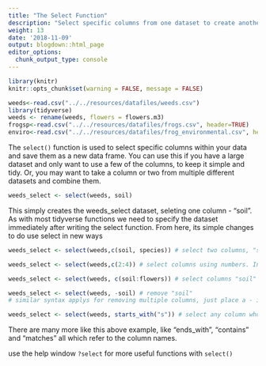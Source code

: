 ```yaml
---
title: "The Select Function"
description: "Select specific columns from one dataset to create another or remove columns from your dataset"
weight: 13
date: '2018-11-09'
output: blogdown::html_page
editor_options:
  chunk_output_type: console
---
```


```r
library(knitr)
knitr::opts_chunk$set(warning = FALSE, message = FALSE)
```

```r
weeds<-read.csv("../../resources/datafiles/weeds.csv")
library(tidyverse)
weeds <- rename(weeds, flowers = flowers.m3)
frogsp<-read.csv("../../resources/datafiles/frogs.csv", header=TRUE)
enviro<-read.csv("../../resources/datafiles/frog_environmental.csv", header=TRUE)
```

The `select()` function is used to select specific columns within your data and save them as a new data frame. You can use this if you have a large dataset and only want to use a few of the columns, to keep it simple and tidy. Or, you may want to take a column or two from multiple different datasets and combine them.

```r
weeds_select <- select(weeds, soil) 
```

This simply creates the weeds_select dataset, seleting one column - "soil". As with most tidyverse functions we need to specify the dataset immediately after writing the select function. From here, its simple changes to do use select in new ways

```r
weeds_select <- select(weeds,c(soil, species)) # select two columns, "soil" and "species"

weeds_select <- select(weeds,c(2:4)) # select columns using numbers. In this case, select columns 2 through to 4.

weeds_select <- select(weeds, c(soil:flowers)) # select columns "soil" through to "flowers"

weeds_select <- select(weeds, -soil) # remove "soil"
# similar syntax applys for removing multiple columns, just place a - infront e.g. select(weeds, -c(2:4))

weeds_select <- select(weeds, starts_with("s")) # select any column whose name starts with S. 
```

There are many more like this above example, like "ends_with", "contains" and "matches" all which refer to the column names.

::: callout
use the help window `?select` for more useful functions with `select()`
:::
